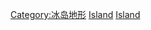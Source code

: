 {{Commons cat|Volcanoes of Iceland}}

[[Category:冰岛地形|Category:冰岛地形]]
[[Category:各国火山|Island]]
[[Category:歐洲各國火山|Island]]
